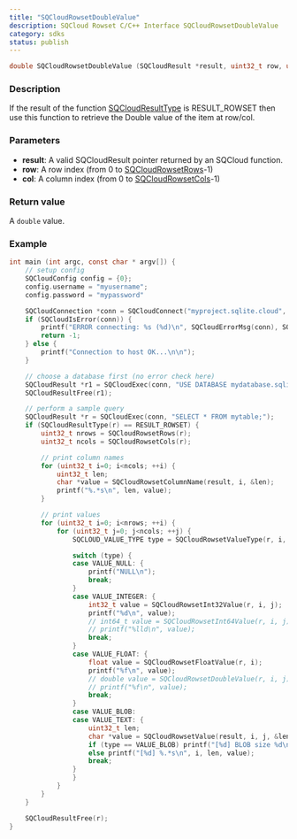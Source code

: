 ```yaml
---
title: "SQCloudRowsetDoubleValue"
description: SQCloud Rowset C/C++ Interface SQCloudRowsetDoubleValue
category: sdks
status: publish
---
```


```c
double SQCloudRowsetDoubleValue (SQCloudResult *result, uint32_t row, uint32_t col);
```

### Description
If the result of the function [SQCloudResultType](/docs/sdk/c/sqcloudresulttype) is RESULT_ROWSET then use this function to retrieve the Double value of the item at row/col.

### Parameters
* **result**: A valid SQCloudResult pointer returned by an SQCloud function.
* **row**: A row index (from 0 to [SQCloudRowsetRows](/docs/sdk/c/sqcloudrowsetrows)-1)
* **col**: A column index (from 0 to [SQCloudRowsetCols](/docs/sdk/c/sqcloudrowsetcols)-1)

### Return value
A `double` value.

### Example
```c
int main (int argc, const char * argv[]) {
    // setup config
    SQCloudConfig config = {0};
    config.username = "myusername";
    config.password = "mypassword"

    SQCloudConnection *conn = SQCloudConnect("myproject.sqlite.cloud", SQCLOUD_DEFAULT_PORT, &config);
    if (SQCloudIsError(conn)) {
        printf("ERROR connecting: %s (%d)\n", SQCloudErrorMsg(conn), SQCloudErrorCode(conn));
        return -1;
    } else {
        printf("Connection to host OK...\n\n");
    }

    // choose a database first (no error check here)
    SQCloudResult *r1 = SQCloudExec(conn, "USE DATABASE mydatabase.sqlite;");
    SQCloudResultFree(r1);

    // perform a sample query
    SQCloudResult *r = SQCloudExec(conn, "SELECT * FROM mytable;");
    if (SQCloudResultType(r) == RESULT_ROWSET) {
        uint32_t nrows = SQCloudRowsetRows(r);
        uint32_t ncols = SQCloudRowsetCols(r);

        // print column names
        for (uint32_t i=0; i<ncols; ++i) {
            uint32_t len;
            char *value = SQCloudRowsetColumnName(result, i, &len);
            printf("%.*s\n", len, value);
        }

        // print values
        for (uint32_t i=0; i<nrows; ++i) {
            for (uint32_t j=0; j<ncols; ++j) {
                SQCLOUD_VALUE_TYPE type = SQCloudRowsetValueType(r, i, j);

                switch (type) {
                case VALUE_NULL: {
                    printf("NULL\n");
                    break;
                }
                case VALUE_INTEGER: {
                    int32_t value = SQCloudRowsetInt32Value(r, i, j);
                    printf("%d\n", value);
                    // int64_t value = SQCloudRowsetInt64Value(r, i, j);
                    // printf("%lld\n", value);
                    break;
                }
                case VALUE_FLOAT: {
                    float value = SQCloudRowsetFloatValue(r, i);
                    printf("%f\n", value);
                    // double value = SQCloudRowsetDoubleValue(r, i, j);
                    // printf("%f\n", value);
                    break;
                }
                case VALUE_BLOB:
                case VALUE_TEXT: {
                    uint32_t len;
                    char *value = SQCloudRowsetValue(result, i, j, &len);
                    if (type == VALUE_BLOB) printf("[%d] BLOB size %d\n", i, len);
                    else printf("[%d] %.*s\n", i, len, value);
                    break;
                }
                }
            }
        }
    }

    SQCloudResultFree(r);
}
```